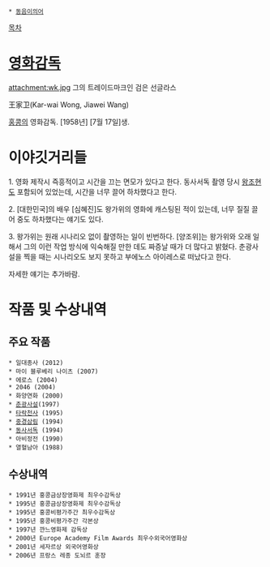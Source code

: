  * [[동음이의어]]

[[목차]]
= [[영화감독]] =
attachment:wk.jpg
그의 트레이드마크인 검은 선글라스

王家卫(Kar-wai Wong, Jiawei Wang)

[[홍콩]]의 영화감독. [1958년] [7월 17일]생.

= 이야깃거리들 =
1. 영화 제작시 즉흥적이고 시간을 끄는 면모가 있다고 한다. 동사서독 촬영 당시 [[왕조현]]도 포함되어 있었는데, 시간을 너무 끌어 하차했다고 한다. 

2. [대한민국]의 배우 [심혜진]도 왕가위의 영화에 캐스팅된 적이 있는데, 너무 질질 끌어 중도 하차했다는 얘기도 있다.

3. 왕가위는 원래 시나리오 없이 촬영하는 일이 빈번하다. [양조위]는 왕가위와 오래 일해서 그의 이런 작업 방식에 익숙해질 만한 데도 짜증날 때가 더 많다고 밝혔다. 춘광사설을 찍을 때는 시나리오도 보지 못하고 부에노스 아이레스로 떠났다고 한다. 

자세한 얘기는 추가바람.

= 작품 및 수상내역 =
== 주요 작품 ==
 * 일대종사 (2012)
 * 마이 블루베리 나이츠 (2007)
 * 에로스 (2004)
 * 2046 (2004)
 * 화양연화 (2000)
 * [[춘광사설]](1997)
 * [[타락천사]] (1995)
 * [[중경삼림]] (1994)
 * [[동사서독]] (1994)
 * 아비정전 (1990)
 * 열혈남아 (1988)

== 수상내역 ==
 * 1991년 홍콩금상장영화제 최우수감독상
 * 1995년 홍콩금상장영화제 최우수감독상
 * 1995년 홍콩비평가주간 최우수감독상
 * 1995년 홍콩비평가주간 각본상
 * 1997년 깐느영화제 감독상
 * 2000년 Europe Academy Film Awards 최우수외국어영화상
 * 2001년 세자르상 외국어영화상
 * 2006년 프랑스 레종 도뇌르 훈장

